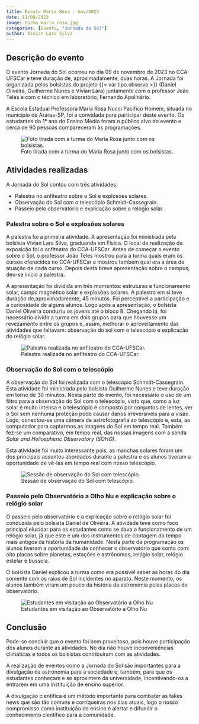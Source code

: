 ```yaml
---
title: Escola Maria Rosa - nov/2023
date: 11/09/2023
image: turma_maria_rosa.jpg
categories: [Evento, "Jornada do Sol"]
author: Vivian Lara Silva
---
```


## Descrição do evento

O evento Jornada do Sol ocorreu no dia 09 de novembro de 2023 no CCA-UFSCar e teve duração de, aproximadamente, duas horas. A Jornada foi organizada pelos bolsistas do projeto {{< var tipo.observe >}} (Daniel Oliveira, Guilherme Nunes e Vivian Lara) juntamente com o professor João Teles e com o técnico em laboratório, Fernando Apolinário. 
	
A Escola Estadual Professora Maria Rosa Nucci Pacífico Homem, situada no município de Araras-SP, foi a convidada para participar deste evento. Os estudantes do 1° ano do Ensino Médio foram o público alvo do evento e cerca de 90 pessoas compareceram às programações. 

![Foto tirada com a turma do Maria Rosa junto com os bolsistas.](turma_maria_rosa.jpg)

## Atividades realizadas

A Jornada do Sol contou com três atividades:

- Palestra no anfiteatro sobre o Sol e explosões solares.
- Observação do Sol com o telescópio Schmidt-Cassegrain.
- Passeio pelo observatório e explicação sobre o relógio solar.

### Palestra sobre o Sol e explosões solares

A palestra foi a primeira atividade. A apresentação foi ministrada pela bolsista Vivian Lara Silva, graduanda em Física. O local de realização da exposição foi o anfiteatro do CCA-UFSCar. Antes de começar o evento sobre o Sol, o professor João Teles mostrou para a turma quais eram os cursos oferecidos no CCA-UFSCar e mostrou também qual era a área de atuação de cada curso. Depois desta breve apresentação sobre o campus, deu-se início a palestra. 
	
A apresentação foi dividida em três momentos: estruturas e funcionamento solar, campo magnético solar e explosões solares. 	A palestra em si teve duração de,aproximadamente, 45 minutos. Foi perceptível a participação e a curiosidade de alguns alunos. Logo após a apresentação, o bolsista Daniel Oliveira conduziu os jovens até o bloco B. Chegando lá, foi necessário dividir a turma em dois grupos para que houvesse um revezamento entre os grupos e, assim, melhorar o aproveitamento das atividades que faltavam: observação do sol com o telescópio e explicação do relógio solar.

![Palestra realizada no anfiteatro do CCA-UFSCar.](palestra_anfiteatro.jpg)
 
### Observação do Sol com o telescópio 

A observação do Sol foi realizada com o telescópio Schmidt-Cassegrain. Esta atividade foi ministrada pelo bolsista Guilherme Nunes e teve duração em torno de 30 minutos. Nesta parte do evento, foi necessário o uso de um filtro para a observação do Sol com o telescópio, visto que, como a luz solar é muito intensa e o telescópio é composto por conjuntos de lentes, ver o Sol sem nenhuma proteção pode causar danos irreversíveis para a visão. Logo, conectou-se uma câmera de astrofotografia ao telescópio e, esta, ao computador para captarmos as imagens do Sol em tempo real. Também fez-se um comparativo, em tempo real, das nossas imagens com a sonda *Solar and Heliospheric Observatory (SOHO)*. 

Esta atividade foi muito interessante pois, as manchas solares foram um dos principais assuntos abordados durante a  palestra e os alunos tiveram a oportunidade de vê-las em tempo real com  nosso telescópio. 


![Sessão de observação do Sol com telescópio.](observacao_sol.jpg)


### Passeio pelo Observatório a Olho Nu e explicação sobre o relógio solar

O passeio pelo observatório e a explicação sobre o relógio solar foi conduzida pelo bolsista Daniel de Oliveira. A atividade teve como foco principal elucidar para os estudantes como se dava o funcionamento de um relógio solar, já que este é um dos instrumentos de contagem do tempo mais antigos da história da humanidade. Nesta parte da programação os alunos tiveram a oportunidade de conhecer o observatório que conta com: oito placas sobre planetas, estações e astrônomos, relógio solar, relógio estelar e bússola. 

O bolsista Daniel explicou à turma como era possível saber as horas do dia somente com os raios de Sol incidentes no aparato. Neste momento, os alunos também viram um pouco da história da astronomia pelas placas do observatório.

![Estudantes em visitação ao Observatório a Olho Nu](visitacao_observatorio.jpg)

## Conclusão

Pode-se concluir que o evento foi bem proveitoso, pois houve participação dos alunos durante as atividades. No dia não houve inconveniências climáticas e todos os bolsistas contribuíram com as atividades.

A realização de eventos como a Jornada do Sol são importantes para a divulgação da astronomia para a sociedade e, também, para que os estudantes conheçam e se aproximem da universidade, incentivando-os a entrarem em uma instituição de ensino superior.

A divulgação científica é um método importante para combater as fakes news que são tão comuns e corriqueiras nos dias atuais, logo o nosso compromisso como instituição de ensino é alertar e difundir o conhecimento científico para a comunidade. 
